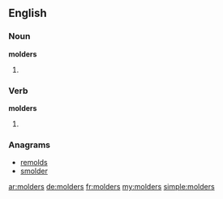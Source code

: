 ==English==

===Noun===
'''molders'''

# {{plural of|[[molder]]}}

===Verb===
'''molders'''

# {{third-person singular of|[[molder]]}}

===Anagrams===
* [[remolds#English|remolds]]
* [[smolder#English|smolder]]

[[ar:molders]]
[[de:molders]]
[[fr:molders]]
[[my:molders]]
[[simple:molders]]